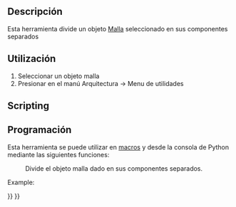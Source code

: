 <languages/>

{{Docnav
|[[BIM_WPView|WPView]]
|[[Arch_MeshToShape|MeshToShape]]
|[[BIM_Workbench|BIM]]
|IconL=BIM_WPView.svg
|IconR=Arch_MeshToShape.svg
|IconC=Workbench_BIM.svg
}}

<div class="mw-translate-fuzzy">
{{GuiCommand/es
|Name=Arch SplitMesh
|Name/es=Arch SplitMesh
|MenuLocation=Arquitectura → Utilidades → Dividir malla
|Workbenches=[[Arch_Workbench/es|Arquitectura]]
|SeeAlso=[[Arch SelectNonSolidMeshes/es|Seleccionar Mallas no sólidas]]
}}
</div>

<span id="Description"></span>
==Descripción==

<div class="mw-translate-fuzzy">
Esta herramienta divide un objeto [[Mesh_Workbench/es|Malla]] seleccionado en sus componentes separados
</div>

<span id="Usage"></span>
<div class="mw-translate-fuzzy">
==Utilización==
</div>

<div class="mw-translate-fuzzy">
# Seleccionar un objeto malla
# Presionar {{KEY|[[Image:Arch SplitMesh.png|16px]] '''Dividir malla'''}} en el manú Arquitectura -> Menu de utilidades
</div>

==Scripting==

<div class="mw-translate-fuzzy">
==Programación==
</div>

<div class="mw-translate-fuzzy">
Esta herramienta se puede utilizar en [[macros/es|macros]] y desde la consola de Python mediante las siguientes funciones:
</div>

{{Code|code=
new_list = splitMesh(obj, mark=True)
}}

<div class="mw-translate-fuzzy">
: Divide el objeto malla dado en sus componentes separados.
</div>

Example:

{{Code|code=
import FreeCAD, Draft, Arch, Mesh, MeshPart

Line = Draft.makeWire([FreeCAD.Vector(0, 0, 0),FreeCAD.Vector(2000, 2000, 0)])
Wall = Arch.makeWall(Line, width=150, height=3000)
FreeCAD.ActiveDocument.recompute()

Shape = Wall.Shape.copy(False)
Shape.Placement = Wall.getGlobalPlacement()

mesh_obj = FreeCAD.ActiveDocument.addObject("Mesh::Feature", "Mesh")
mesh_obj.Mesh = MeshPart.meshFromShape(Shape=Shape, MaxLength=520)
mesh_obj.ViewObject.DisplayMode = "Flat Lines"

new_list = Arch.splitMesh(mesh_obj)
}}


{{Docnav
|[[BIM_WPView|WPView]]
|[[Arch_MeshToShape|MeshToShape]]
|[[BIM_Workbench|BIM]]
|IconL=BIM_WPView.svg
|IconR=Arch_MeshToShape.svg
|IconC=Workbench_BIM.svg
}}

{{BIM_Tools_navi{{#translation:}}}}
{{Userdocnavi{{#translation:}}}}